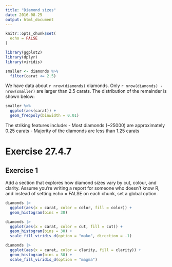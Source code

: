 ```yaml
---
title: "Diamond sizes"
date: 2016-08-25
output: html_document
---
```


```r
knitr::opts_chunk$set(
  echo = FALSE
)
```

```r
library(ggplot2)
library(dplyr)
library(viridis)

smaller <- diamonds %>% 
  filter(carat <= 2.5)
```

We have data about `r nrow(diamonds)` diamonds. Only 
`r nrow(diamonds) - nrow(smaller)` are larger than
2.5 carats. The distribution of the remainder is shown
below:

```r
smaller %>% 
  ggplot(aes(carat)) + 
  geom_freqpoly(binwidth = 0.01)
```

The striking features include:
- Most diamonds (~25000) are approximately 0.25 carats
- Majority of the diamonds are less than 1.25 carats

# Exercise 27.4.7
## Exercise 1

Add a section that explores how diamond sizes vary by cut, colour, and clarity. Assume you’re 
writing a report for someone who doesn’t know R, and instead of setting echo = FALSE on each 
chunk, set a global option.

```r

diamonds |>
  ggplot(aes(x = carat, color = color, fill = color)) +
  geom_histogram(bins = 30)

```

```r

diamonds |>
  ggplot(aes(x = carat, color = cut, fill = cut)) +
  geom_histogram(bins = 30) +
  scale_fill_viridis_d(option = "mako", direction = -1)
```

```r

diamonds |>
  ggplot(aes(x = carat, color = clarity, fill = clarity)) +
  geom_histogram(bins = 30) +
  scale_fill_viridis_d(option = "magma")
```